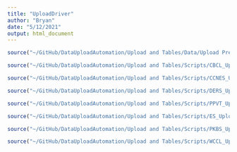 ```yaml
---
title: "UploadDriver"
author: "Bryan"
date: "5/12/2021"
output: html_document
---
```

```r
source("~/GitHub/DataUploadAutomation/Upload and Tables/Data/Upload Preparation.R")

```

```r
source("~/GitHub/DataUploadAutomation/Upload and Tables/Scripts/CBCL_Upload_Script.R")

```

```r
source("~/GitHub/DataUploadAutomation/Upload and Tables/Scripts/CCNES_Upload_Script.R")

```

```r
source("~/GitHub/DataUploadAutomation/Upload and Tables/Scripts/DERS_Upload_Script.R")

```

```r
source("~/GitHub/DataUploadAutomation/Upload and Tables/Scripts/PPVT_Upload_Script.R")

```

```r
source("~/GitHub/DataUploadAutomation/Upload and Tables/Scripts/ES_Upload_Script.R")

```

```r
source("~/GitHub/DataUploadAutomation/Upload and Tables/Scripts/PKBS_Upload_Script.R")

```

```r
source("~/GitHub/DataUploadAutomation/Upload and Tables/Scripts/WCCL_Upload_Script.R")

```

